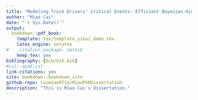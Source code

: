 --- 
title: "Modeling Truck Drivers' Critical Events: Efficient Bayesian Hierarchical Models"
author: "Miao Cai"
date: "`r Sys.Date()`"
output: 
  bookdown::pdf_book:
    template: tex/template_yihui_demo.tex
    latex_engine: xelatex
#    citation_package: natbib
    keep_tex: yes
bibliography: [bib/bib.bib]
#csl: apa6.csl
link-citations: yes
site: bookdown::bookdown_site
github-repo: caimiao0714/MiaoPhDDissertation
description: "This is Miao Cai's dissertation."
---

